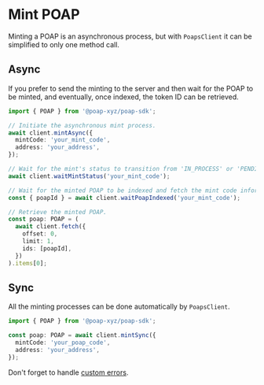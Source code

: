 # Mint POAP

Minting a POAP is an asynchronous process, but with `PoapsClient` it can be simplified
to only one method call.

## Async

If you prefer to send the minting to the server and then wait for the POAP to be
minted, and eventually, once indexed, the token ID can be retrieved.

```typescript
import { POAP } from '@poap-xyz/poap-sdk';

// Initiate the asynchronous mint process.
await client.mintAsync({
  mintCode: 'your_mint_code',
  address: 'your_address',
});

// Wait for the mint's status to transition from 'IN_PROCESS' or 'PENDING' states.
await client.waitMintStatus('your_mint_code');

// Wait for the minted POAP to be indexed and fetch the mint code information related to the Mint Code.
const { poapId } = await client.waitPoapIndexed('your_mint_code');

// Retrieve the minted POAP.
const poap: POAP = (
  await client.fetch({
    offset: 0,
    limit: 1,
    ids: [poapId],
  })
).items[0];
```

## Sync

All the minting processes can be done automatically by `PoapsClient`.

```typescript
import { POAP } from '@poap-xyz/poap-sdk';

const poap: POAP = await client.mintSync({
  mintCode: 'your_poap_code',
  address: 'your_address',
});
```

Don't forget to handle [custom errors](/packages/poaps/Errors).
